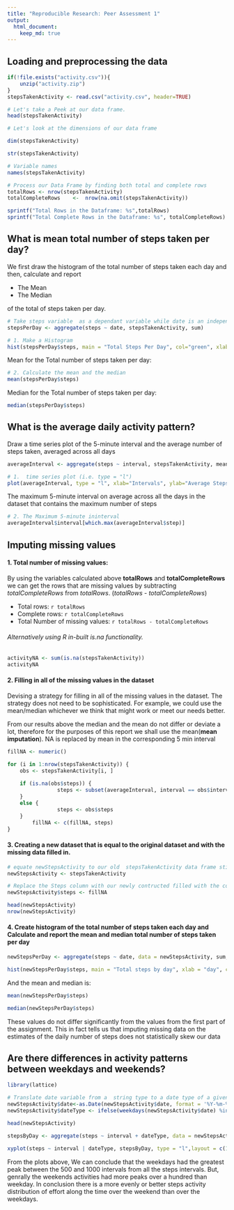---
title: "Reproducible Research: Peer Assessment 1"
output: 
  html_document:
    keep_md: true
---

## Loading and preprocessing the data
```{r, echo=TRUE}

if(!file.exists("activity.csv")){
    unzip("activity.zip") 
}
stepsTakenActivity <- read.csv("activity.csv", header=TRUE)

# Let's take a Peek at our data frame.
head(stepsTakenActivity)

# Let's look at the dimensions of our data frame

dim(stepsTakenActivity)

str(stepsTakenActivity)

# Variable names
names(stepsTakenActivity)

# Process our Data Frame by finding both total and complete rows 
totalRows <- nrow(stepsTakenActivity)
totalCompleteRows    <-  nrow(na.omit(stepsTakenActivity))

sprintf("Total Rows in the Dataframe: %s",totalRows)
sprintf("Total Complete Rows in the Dataframe: %s", totalCompleteRows)
```

## What is mean total number of steps taken per day?
We first draw the histogram of the total number of steps taken each day and then,
calculate and report

*  The Mean
*  The Median

of the total of steps taken per day.

```{r, echo=TRUE}

# Take steps variable  as a dependant variable while date is an independane variable
stepsPerDay <- aggregate(steps ~ date, stepsTakenActivity, sum)

# 1. Make a Histogram
hist(stepsPerDay$steps, main = "Total Steps Per Day", col="green", xlab="Number of Steps")
```

Mean for the Total number of steps taken per day:

```{r, echo=TRUE}

# 2. Calculate the mean and the median
mean(stepsPerDay$steps)
```

Median for the Total number of steps taken per day:

```{r, echo=TRUE}
median(stepsPerDay$steps)
```

## What is the average daily activity pattern?
Draw a time series plot of the 5-minute interval and the average number of steps taken, averaged across all days

``` {r, echo=TRUE}
averageInterval <- aggregate(steps ~ interval, stepsTakenActivity, mean, na.rm=TRUE)

# 1.  time series plot (i.e. type = "l")
plot(averageInterval, type = "l", xlab="Intervals", ylab="Average Steps Taken", main="Average Daily Acitivity Pattern")

```

The maximum 5-minute interval on average across all the days in the dataset that contains the maximum number of steps

```{r, echo=TRUE}
# 2. The Maximum 5-minute ininterval
averageInterval$interval[which.max(averageInterval$step)]

```

## Imputing missing values

#### 1.  Total number of missing values:

By using the variables calculated above **totalRows** and **totalCompleteRows** we 
can get the rows that are missing values by subtracting *totalCompleteRows* from *totalRows*.
(*totalRows* - *totalCompleteRows*) 

* Total rows:  `r totalRows`  
* Complete rows:  `r totalCompleteRows` 
* Total Number of missing values: `r totalRows - totalCompleteRows`

###### Alternatively using R in-built is.na functionality.

```{r, echo=TRUE}
activityNA <- sum(is.na(stepsTakenActivity))
activityNA
```

#### 2.  Filling in all of the missing values in the dataset
Devising a strategy for filling in all of the missing values in the dataset. The strategy does not need to be sophisticated. For example, we could use the mean/median whichever we think that might work or meet our needs better.

From our results above the median and the mean do not differ or deviate a lot, therefore for the purposes of this report we shall use the mean(**mean imputation**). NA is replaced by mean in the corresponding 5 min interval
```{r}
fillNA <- numeric()

for (i in 1:nrow(stepsTakenActivity)) {
    obs <- stepsTakenActivity[i, ]
    
    if (is.na(obs$steps)) {
                steps <- subset(averageInterval, interval == obs$interval)$steps
    } 
    else {
                steps <- obs$steps
    }
        fillNA <- c(fillNA, steps)
}
```

#### 3. Creating a new dataset that is equal to the original dataset and with the missing data filled in.

```{r}

# equate newStepsActivity to our old  stepsTakenActivity data frame still with NA
newStepsActivity <- stepsTakenActivity

# Replace the Steps column with our newly contructed filled with the corresponding 5 interval mean 
newStepsActivity$steps <- fillNA

head(newStepsActivity)
nrow(newStepsActivity)
```

#### 4. Create histogram of the total number of steps taken each day and Calculate and report the mean and median total number of steps taken per day

```{r}
newStepsPerDay <- aggregate(steps ~ date, data = newStepsActivity, sum, na.rm = TRUE)

hist(newStepsPerDay$steps, main = "Total steps by day", xlab = "day", col = "red")
```

And the mean and median is:

```{r}
mean(newStepsPerDay$steps)
```

```{r}
median(newStepsPerDay$steps)
```

These values do not differ significantly from the values from the first part of the assignment. This in fact tells us that imputing missing data on the estimates of the daily number of steps does not statistically skew our data

## Are there differences in activity patterns between weekdays and weekends?
```{r}
library(lattice)

# Translate date variable from a  string type to a date type of a given format
newStepsActivity$date<-as.Date(newStepsActivity$date, format = '%Y-%m-%d')
newStepsActivity$dateType <- ifelse(weekdays(newStepsActivity$date) %in% c("Saturday", "Sunday"),'weekend','weekday')

head(newStepsActivity)

stepsByDay <- aggregate(steps ~ interval + dateType, data = newStepsActivity, mean)

xyplot(steps ~ interval | dateType, stepsByDay, type = "l",layout = c(1, 2), xlab = "Interval", ylab = "Number of steps", main = "Weekend Vs Weekday Activity")
```

From the plots above, We can conclude that the weekdays had the greatest peak between the 500 and 1000 intervals from all the steps intervals. But, genrally the weekends activities had more peaks over a hundred than weekday.
In conclusion there is a more evenly or better steps activity distribution of effort along the time over the weekend than over the weekdays.